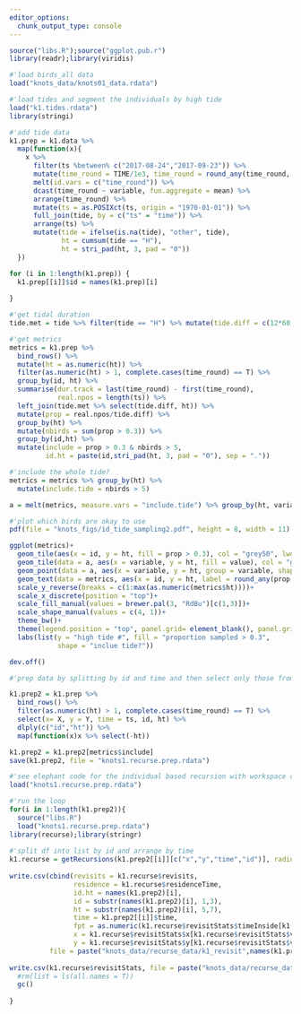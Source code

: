 ```yaml
---
editor_options: 
  chunk_output_type: console
---
```


```r
source("libs.R");source("ggplot.pub.r")
library(readr);library(viridis)
```

```r
#'load birds_all data
load("knots_data/knots01_data.rdata")
```

```r
#'load tides and segment the individuals by high tide
load("k1.tides.rdata")
library(stringi)

#'add tide data
k1.prep = k1.data %>% 
  map(function(x){
    x %>% 
      filter(ts %between% c("2017-08-24","2017-09-23")) %>% 
      mutate(time_round = TIME/1e3, time_round = round_any(time_round, 60)) %>% 
      melt(id.vars = c("time_round")) %>% 
      dcast(time_round ~ variable, fun.aggregate = mean) %>% 
      arrange(time_round) %>% 
      mutate(ts = as.POSIXct(ts, origin = "1970-01-01")) %>% 
      full_join(tide, by = c("ts" = "time")) %>% 
      arrange(ts) %>% 
      mutate(tide = ifelse(is.na(tide), "other", tide),
             ht = cumsum(tide == "H"),
             ht = stri_pad(ht, 3, pad = "0"))
  })

for (i in 1:length(k1.prep)) {
  k1.prep[[i]]$id = names(k1.prep)[i]
  
}
```

```r
#'get tidal duration
tide.met = tide %>% filter(tide == "H") %>% mutate(tide.diff = c(12*60, diff(as.numeric(time)/60)), ht = seq(1:length(tide)))

#'get metrics
metrics = k1.prep %>%
  bind_rows() %>% 
  mutate(ht = as.numeric(ht)) %>% 
  filter(as.numeric(ht) > 1, complete.cases(time_round) == T) %>% 
  group_by(id, ht) %>% 
  summarise(dur.track = last(time_round) - first(time_round),
            real.npos = length(ts)) %>% 
  left_join(tide.met %>% select(tide.diff, ht)) %>% 
  mutate(prop = real.npos/tide.diff) %>% 
  group_by(ht) %>% 
  mutate(nbirds = sum(prop > 0.3)) %>% 
  group_by(id,ht) %>% 
  mutate(include = prop > 0.3 & nbirds > 5,
         id.ht = paste(id,stri_pad(ht, 3, pad = "0"), sep = "."))

#'include the whole tide?
metrics = metrics %>% group_by(ht) %>% 
  mutate(include.tide = nbirds > 5)

a = melt(metrics, measure.vars = "include.tide") %>% group_by(ht, variable) %>% summarise(value = first(value))
```

```r
#'plot which birds are okay to use
pdf(file = "knots_figs/id_tide_sampling2.pdf", height = 8, width = 11)

ggplot(metrics)+
  geom_tile(aes(x = id, y = ht, fill = prop > 0.3), col = "grey50", lwd = 0.1)+
  geom_tile(data = a, aes(x = variable, y = ht, fill = value), col = "grey50", lwd = 0.1)+
  geom_point(data = a, aes(x = variable, y = ht, group = variable, shape = value), size = 2)+
  geom_text(data = metrics, aes(x = id, y = ht, label = round_any(prop, 0.1)), hjust = "middle", size = 2)+
  scale_y_reverse(breaks = c(1:max(as.numeric(metrics$ht))))+
  scale_x_discrete(position = "top")+
  scale_fill_manual(values = brewer.pal(3, "RdBu")[c(1,3)])+
  scale_shape_manual(values = c(4, 1))+
  theme_bw()+
  theme(legend.position = "top", panel.grid= element_blank(), panel.grid.minor = element_blank())+
  labs(list(y = "high tide #", fill = "proportion sampled > 0.3",
            shape = "inclue tide?"))

dev.off()
```

```r
#'prep data by splitting by id and time and then select only those from metrics where include = T

k1.prep2 = k1.prep %>%
  bind_rows() %>% 
  filter(as.numeric(ht) > 1, complete.cases(time_round) == T) %>% 
  select(x= X, y = Y, time = ts, id, ht) %>% 
  dlply(c("id","ht")) %>% 
  map(function(x)x %>% select(-ht))

k1.prep2 = k1.prep2[metrics$include]
save(k1.prep2, file = "knots1.recurse.prep.rdata")
```

```r
#'see elephant code for the individual based recursion with workspace clearance and reloading at each step
load("knots1.recurse.prep.rdata")

#'run the loop
for(i in 1:length(k1.prep2)){
  source("libs.R")
  load("knots1.recurse.prep.rdata")
library(recurse);library(stringr)
  
#'split df into list by id and arrange by time
k1.recurse = getRecursions(k1.prep2[[i]][c("x","y","time","id")], radius = 250, timeunits = "hours")
  
write.csv(cbind(revisits = k1.recurse$revisits, 
                residence = k1.recurse$residenceTime, 
                id.ht = names(k1.prep2)[i],
                id = substr(names(k1.prep2)[i], 1,3),
                ht = substr(names(k1.prep2)[i], 5,7),
                time = k1.prep2[[i]]$time, 
                fpt = as.numeric(k1.recurse$revisitStats$timeInside[k1.recurse$revisitStats$visitIdx==1]),
                x = k1.recurse$revisitStats$x[k1.recurse$revisitStats$visitIdx==1],
                y = k1.recurse$revisitStats$y[k1.recurse$revisitStats$visitIdx==1]), 
          file = paste("knots_data/recurse_data/k1_revisit",names(k1.prep2)[i],".csv", sep ="_" ), row.names = F)
  
write.csv(k1.recurse$revisitStats, file = paste("knots_data/recurse_data/k1_recurse_output",names(k1.prep2)[i],".csv", sep ="_" ), row.names = F)
  #rm(list = ls(all.names = T))
  gc()
  
}

```


